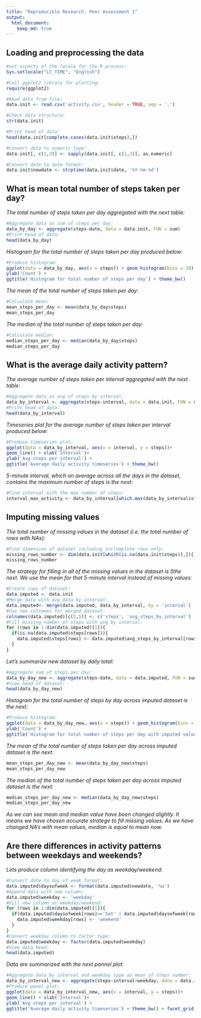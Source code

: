 ```yaml
---
title: "Reproducible Research: Peer Assessment 1"
output: 
  html_document: 
    keep_md: true 
---
```



## Loading and preprocessing the data
```r
#set aspects of the locale for the R process:
Sys.setlocale("LC_TIME", "English")

#Call ggplot2 library for plotting:
require(ggplot2)

#Read data from file:
data.init <- read.csv('activity.csv', header = TRUE, sep = ',')

#Check data structure:
str(data.init)

#Print head of data:
head(data.init[complete.cases(data.init$steps),])

#Convert data to numeric type:
data.init[, c(1,3)] <- sapply(data.init[, c(1,3)], as.numeric)

#Convert date to date format:
data.init$newdate <- strptime(data.init$date, '%Y-%m-%d')
```

## What is mean total number of steps taken per day?
*The total number of steps taken per day aggregated with the next table:*
```r
#Aggregate data as sum of steps per day:
data_by_day <- aggregate(steps~date, data = data.init, FUN = sum)
#Print head of data:
head(data_by_day)
```

*Histogram for the  total number of steps taken per day produced below:*
```r
#Produce histogram:
ggplot(data = data_by_day, aes(x = steps)) + geom_histogram(bins = 20) + xlab('Steps per day')+
ylab('Count') +
ggtitle('Histogram for total number of steps per day') + theme_bw()
```

*The mean of the total number of steps taken per day:*
```r
#Calculate mean:
mean_steps_per_day <- mean(data_by_day$steps)
mean_steps_per_day

```
*The  median of the total number of steps taken per day:*
```r
#Calculate median:
median_steps_per_day <- median(data_by_day$steps)
median_steps_per_day
```


## What is the average daily activity pattern?
*The average number of steps taken per interval aggregated with the next table:*
```r
#Aggregate data as avg of steps by interval:
data_by_interval <- aggregate(steps~interval, data = data.init, FUN = mean)
#Print head of data:
head(data_by_interval)
```

*Timeseries plot for the  average number of steps taken per interval produced below:*
```r
#Produce timeseries plot:
ggplot(data = data_by_interval, aes(x = interval, y = steps))+
geom_line() + xlab('Interval')+
ylab('Avg steps per interval') +
ggtitle('Average daily activity timeseries') + theme_bw()
```

*5-minute interval, which on average across all the days in the dataset, contains the maximum number of steps is the next:*
```r
#Find interval with the max number of steps:
interval_max_activity <- data_by_interval[which.max(data_by_interval$steps),1]
```

## Imputing missing values
*The total number of missing values in the dataset (i.e. the total number of rows with NAs):*
```r
#Find dimension of dataset including inclomplete rows only:
missing_rows_number <- dim(data.init[which(is.na(data.init$steps)),])[1]
missing_rows_number
```

*The strategy for filling in all of the missing values in the dataset is 5the next. We  use the mean for that 5-minute interval instead of missing values:*
```r
#Create copy of dataset:
data.imputed <- data.init
#Merge data with avg data by interval:
data.imputed<- merge(data.imputed, data_by_interval, by = 'interval')
#Use new colnames for merged dataset:
colnames(data.imputed)[c(2,5)] <- c('steps', 'avg_steps_by_interval')
#Fill missing number of steps with avg by interval:
for (rows in 1:dim(data.imputed)[1]){
  if(is.na(data.imputed$steps[rows])){
    data.imputed$steps[rows] <- data.imputed$avg_steps_by_interval[rows]
  }
}
```
*Let's summarize new dataset by daily total:*
```r
#Aggregate sum of steps per day:
data_by_day_new <- aggregate(steps~date, data = data.imputed, FUN = sum)
#View head of dataset:
head(data_by_day_new)
```
*Histogram for the total number of steps by day across imputed dataset is the next:*
```r
#Produce histogram:
ggplot(data = data_by_day_new, aes(x = steps)) + geom_histogram(bins = 20) + xlab('Steps per day')+
ylab('Count') +
ggtitle('Histogram for total number of steps per day with imputed values') + theme_bw()
```

*The mean of the total number of steps taken per day across imputed dataset is the next:*
```r
mean_steps_per_day_new <- mean(data_by_day_new$steps)
mean_steps_per_day_new
```

*The median of the total number of steps taken per day across imputed dataset is the next:*
```r
median_steps_per_day_new <- median(data_by_day_new$steps)
median_steps_per_day_new
```
*As we can see mean and median value have been changed slightly. It means we have chosen accurate stratege to fill missing values. As we have changed NA's with mean values, median is equal to mean now.*

## Are there differences in activity patterns between weekdays and weekends?
*Lets produce column identifying the day as weekday/weekend:*
```r
#Convert date to day of week format:
data.imputed$daysofweek <- format(data.imputed$newdate, '%a')
#Append data with new column:
data.imputed$weekday <- 'weekday'
#Fill new column as weekday/weekend:
for (rows in 1:dim(data.imputed)[1]){
  if(data.imputed$daysofweek[rows]=='Sat' | data.imputed$daysofweek[rows]=='Sun'){
    data.imputed$weekday[rows] <- 'weekend'
  }
}
#Convert weekday column to factor type:
data.imputed$weekday <- factor(data.imputed$weekday)
#View data head:
head(data.imputed)
```

*Data are summarized with the next pannel plot:*
```r
#Aggregate data by interval and weekday type as mean of steps number:
data_by_interval_new <- aggregate(steps~interval+weekday, data = data.imputed, FUN = mean)
#Produce panel plot:
ggplot(data = data_by_interval_new, aes(x = interval, y = steps))+
geom_line() + xlab('Interval')+
ylab('Avg steps per interval') +
ggtitle('Average daily activity timeseries') + theme_bw() + facet_grid( ~ weekday)
```

